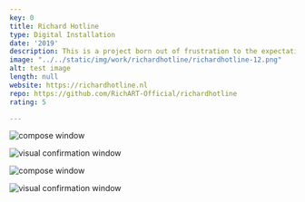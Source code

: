 ```yaml
---
key: 0
title: Richard Hotline
type: Digital Installation
date: '2019'
description: This is a project born out of frustration to the expectation of immediate reaction of instant messaging which results in always having to be connected. It is like a system that I have to conform myself to, but what if that system can conform to me? I wanted to find to make the digital world come to me instead of me having to seek the digital. Also, making people jump through this hoop makes the messages feel more personal
image: "../../static/img/work/richardhotline/richardhotline-12.png"
alt: test image
length: null
website: https://richardhotline.nl
repo: https://github.com/RichART-Official/richardhotline
rating: 5

---
```


<Gallery width={50}>

![compose window](../../static/img/work/richardhotline/compose-window.png)

![visual confirmation window](../../static/img/work/richardhotline/end-screen.png)

</Gallery>
<Gallery>

![compose window](../../static/img/work/richardhotline/richardhotline-3.jpg)

![visual confirmation window](../../static/img/work/richardhotline/code.png)

</Gallery>


